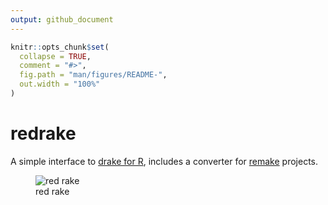 ```yaml
---
output: github_document
---
```


<!-- README.md is generated from README.Rmd. Please edit that file -->

```r
knitr::opts_chunk$set(
  collapse = TRUE,
  comment = "#>",
  fig.path = "man/figures/README-",
  out.width = "100%"
)
```

# redrake

A simple interface to [drake for R](https://ropensci.github.io/drake/), includes a converter for [remake](https://github.com/richfitz/remake) projects.

![red rake](images/rake.png)

